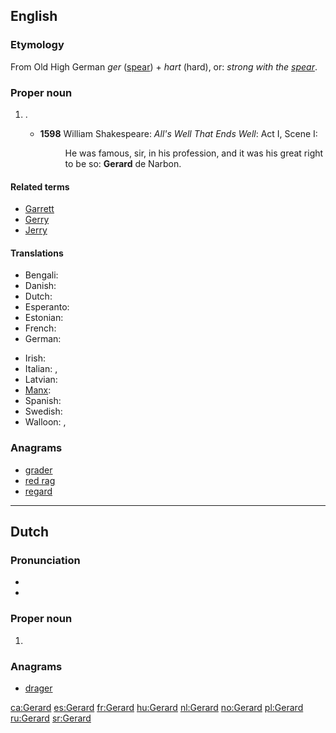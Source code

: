 {{also|Gérard}}
==English==

===Etymology===
From Old High German ''ger'' ([[spear]]) + ''hart'' (hard), or: ''strong with the [[spear]]''.

===Proper noun===
{{en-proper noun}}

# {{given name|male|from=Germanic}}.
#* '''1598''' William Shakespeare: ''All's Well That Ends Well'': Act I, Scene I:
#*: He was famous, sir, in his profession, and it  was his great right to be so: '''Gerard''' de Narbon.

====Related terms====
* [[Garrett]]
* [[Gerry]]
* [[Jerry]]

====Translations====
{{trans-top|male given name}}
* Bengali: {{t-|bn|জেরার্ড}}
* Danish: {{t-|da|Gerhard}}
* Dutch: {{t+|nl|Gerard|m}}
* Esperanto: {{t-|eo|Gerardo}}
* Estonian: {{t-|et|Kert}}
* French: {{t+|fr|Gérard}}
* German: {{t+|de|Gerhard}}
{{trans-mid}}
* Irish: {{t-|ga|Gearóid}}
* Italian: {{t+|it|Gerardo|m}}, {{t-|it|Gherardo|m}}
* Latvian: {{t-|lv|Ģirts|m}}
* [[Manx]]: {{t-|gv|Gerrard|m}}
* Spanish: {{t+|es|Gerardo|m}}
* Swedish: {{t+|sv|Gerhard}}
* Walloon: {{t|wa|Djuråd}}, {{t|wa|Djeråd}}
{{trans-bottom}}

===Anagrams===
* [[grader#English|grader]]
* [[red rag#English|red rag]]
* [[regard#English|regard]]

----

==Dutch==

===Pronunciation===
* {{X-SAMPA|/GI"rArt/}}
* {{audio|Nl-Gerard.ogg|Audio}}

===Proper noun===
{{nl-proper noun}}

# {{given name|male|lang=nl}}

===Anagrams===
* [[drager#Dutch|drager]]

[[ca:Gerard]]
[[es:Gerard]]
[[fr:Gerard]]
[[hu:Gerard]]
[[nl:Gerard]]
[[no:Gerard]]
[[pl:Gerard]]
[[ru:Gerard]]
[[sr:Gerard]]